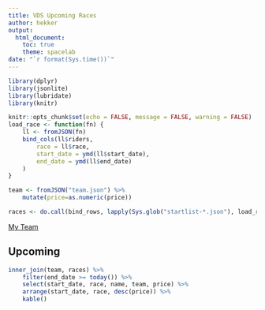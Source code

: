 ```yaml
---
title: VDS Upcoming Races
author: hekker
output:
  html_document:
    toc: true
    theme: spacelab
date: "`r format(Sys.time())`"
---
```


```r
library(dplyr)
library(jsonlite)
library(lubridate)
library(knitr)

knitr::opts_chunk$set(echo = FALSE, message = FALSE, warning = FALSE)
load_race <- function(fn) {
    ll <- fromJSON(fn)
    bind_cols(ll$riders,
        race = ll$race,
        start_date = ymd(ll$start_date),
        end_date = ymd(ll$end_date)
    )
}
```

```r
team <- fromJSON("team.json") %>%
    mutate(price=as.numeric(price))

races <- do.call(bind_rows, lapply(Sys.glob("startlist-*.json"), load_race))
```

[My Team](https://www.pdcvds.com/myteam.php?mw=1&y=2023)

## Upcoming

```r
inner_join(team, races) %>% 
    filter(end_date >= today()) %>%
    select(start_date, race, name, team, price) %>%
    arrange(start_date, race, desc(price)) %>%
    kable()
```